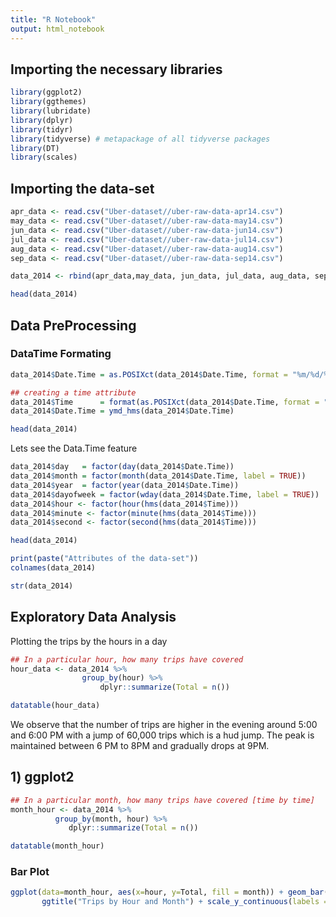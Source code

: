 ```yaml
---
title: "R Notebook"
output: html_notebook
---
```

## Importing the necessary libraries
```r
library(ggplot2)
library(ggthemes)
library(lubridate)
library(dplyr)
library(tidyr)
library(tidyverse) # metapackage of all tidyverse packages
library(DT)
library(scales)
```
## Importing the data-set
```r
apr_data <- read.csv("Uber-dataset//uber-raw-data-apr14.csv")
may_data <- read.csv("Uber-dataset//uber-raw-data-may14.csv")
jun_data <- read.csv("Uber-dataset//uber-raw-data-jun14.csv")
jul_data <- read.csv("Uber-dataset//uber-raw-data-jul14.csv")
aug_data <- read.csv("Uber-dataset//uber-raw-data-aug14.csv")
sep_data <- read.csv("Uber-dataset//uber-raw-data-sep14.csv")

data_2014 <- rbind(apr_data,may_data, jun_data, jul_data, aug_data, sep_data)

head(data_2014)
```

## Data PreProcessing
### DataTime Formating
```r
data_2014$Date.Time = as.POSIXct(data_2014$Date.Time, format = "%m/%d/%Y %H:%M:%S")

## creating a time attribute
data_2014$Time      = format(as.POSIXct(data_2014$Date.Time, format = "%m/%d/%Y %H:%M:%S"), format="%H:%M:%S")
data_2014$Date.Time = ymd_hms(data_2014$Date.Time)

head(data_2014)
```

Lets see the Data.Time feature 

```r
data_2014$day   = factor(day(data_2014$Date.Time))
data_2014$month = factor(month(data_2014$Date.Time, label = TRUE))
data_2014$year  = factor(year(data_2014$Date.Time))
data_2014$dayofweek = factor(wday(data_2014$Date.Time, label = TRUE))
data_2014$hour <- factor(hour(hms(data_2014$Time)))
data_2014$minute <- factor(minute(hms(data_2014$Time)))
data_2014$second <- factor(second(hms(data_2014$Time)))

head(data_2014)
```


```r
print(paste("Attributes of the data-set"))
colnames(data_2014)
```


```r
str(data_2014)
```

## Exploratory Data Analysis
Plotting the trips by the hours in a day
```r
## In a particular hour, how many trips have covered
hour_data <- data_2014 %>%
                group_by(hour) %>%
                    dplyr::summarize(Total = n()) 

datatable(hour_data)
```
We observe that the number of trips are higher in the evening around 5:00 and 6:00 PM with a jump of 60,000 trips which is a hud jump.
The peak is maintained between 6 PM to 8PM and gradually drops at 9PM.

## 1) ggplot2

```r
## In a particular month, how many trips have covered [time by time]
month_hour <- data_2014 %>%
          group_by(month, hour) %>%
             dplyr::summarize(Total = n())

datatable(month_hour)
```

### Bar Plot
```r
ggplot(data=month_hour, aes(x=hour, y=Total, fill = month)) + geom_bar( stat = "identity") +
       ggtitle("Trips by Hour and Month") + scale_y_continuous(labels = comma)
```


```r
```


```r
```


```r
```


```r
```


